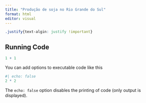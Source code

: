 ```yaml
---
title: "Produção de soja no Rio Grande do Sul"
format: html
editor: visual
---
```


``` css
.justify{text-algin: justify !important}
```

## 

## Running Code



```r
1 + 1
```

You can add options to executable code like this

```r
#| echo: false
2 * 2
```

The `echo: false` option disables the printing of code (only output is displayed).
